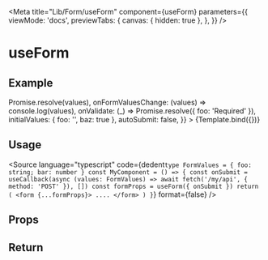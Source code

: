 
<Meta
  title="Lib/Form/useForm"
  component={useForm}
  parameters={{
    viewMode: 'docs',
    previewTabs: {
      canvas: { hidden: true },
    },
  }}
/>

# useForm

## Example

<Canvas>
  <Story
    name="useForm Example"
    args={{
      onSubmit: (values) => Promise.resolve(values),
      onFormValuesChange: (values) => console.log(values),
      onValidate: (_) => Promise.resolve({ foo: 'Required' }),
      initialValues: { foo: '', baz: true },
      autoSubmit: false,
    }}
  >
    {Template.bind({})}
  </Story>
</Canvas>

## Usage

<Source
  language="typescript"
  code={dedent`
type FormValues = { foo: string; bar: number }
const MyComponent = () => {
    const onSubmit = useCallback(async (values: FormValues) =>
        await fetch('/my/api', { method: 'POST' }),
    [])
    const formProps = useForm({ onSubmit })
    return (
      <form {...formProps}>
        ....
      </form>
    )
}
`}
  format={false}
/>

## Props

<ArgsTable of={useForm} />

## Return

<ArgsTable of={useUseFormReturn} />
